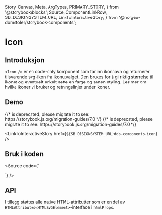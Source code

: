   Story,
  Canvas,
  Meta,
  ArgTypes,
  PRIMARY_STORY,
} from '@storybook/blocks';
  Source,
  ComponentLinkRow,
  SB_DESIGNSYSTEM_URL,
  LinkToInteractiveStory,
} from '@norges-domstoler/storybook-components';

<Meta of={IconStories} />

# Icon

<ComponentLinkRow
  docsHref="https://design.domstol.no/987b33f71/p/45ee25-icon"
  githubHref="https://github.com/domstolene/designsystem/tree/main/packages/components/src/components/Icon"
/>

## Introduksjon

`<Icon />` er en code-only komponent som tar inn ikonnavn og returnerer tilsvarende svg-ikon fra <Link href="https://domstolene.github.io/designsystem/?path=/story/icons-overview--overview">ikonutvalget</Link>. Den brukes for å gi riktig størrelse til ikonet og eventuelt enkelt sette en farge og annen styling. Les mer om hvilke ikoner vi bruker og retningslinjer under <Link href="https://design.domstol.no/987b33f71/p/4046f8-ikoner/b/60d80f">Ikoner</Link>.

## Demo

<Canvas>
  {/* <Story id="dds-components-icon--overview" /> is deprecated, please migrate it to <Story of={referenceToStory} /> see: https://storybook.js.org/migration-guides/7.0 */}

  <Story id="dds-components-icon--overview" />
</Canvas>

<Canvas>
  {/* <Story id="dds-components-icon--default" /> is deprecated, please migrate it to <Story of={referenceToStory} /> see: https://storybook.js.org/migration-guides/7.0 */}

  <Story id="dds-components-icon--default" />
</Canvas>

<LinkToInteractiveStory href={`${SB_DESIGNSYSTEM_URL}dds-components-icon`} />

## Bruk i koden

<Source
  code={`

<Icon icon={CloseIcon} />
`} />

## API

<ArgTypes story={PRIMARY_STORY} />

I tillegg støttes alle native HTML-attributter som er en del av `HTMLAttributes<HTMLSVGElement>`-interface i `htmlProps`.
